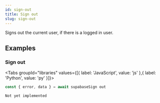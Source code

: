 ```yaml
---
id: sign-out
title: Sign out
slug: sign-out
---
```



Signs out the current user, if there is a logged in user.



















## Examples

### Sign out

<Tabs
  groupId="libraries"
  values={[{ label: 'JavaScript', value: 'js' },{ label: 'Python', value: 'py' }]}>

<TabItem value="js">

```js
const { error, data } = await supabaseSign out
```


</TabItem>
<TabItem value="py">


```
Not yet implemented
```


</TabItem>

</Tabs>